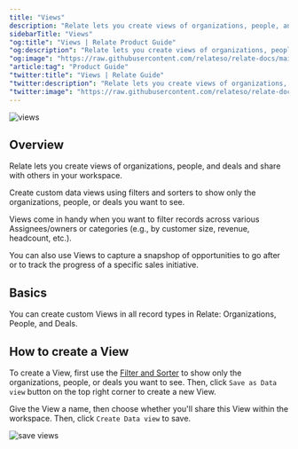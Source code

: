 ```yaml
---
title: "Views"
description: "Relate lets you create views of organizations, people, and deals and share with others in your workspace."
sidebarTitle: "Views"
"og:title": "Views | Relate Product Guide"
"og:description": "Relate lets you create views of organizations, people, and deals and share with others in your workspace."
"og:image": "https://raw.githubusercontent.com/relateso/relate-docs/main/docs/images/features/views.png"
"article:tag": "Product Guide"
"twitter:title": "Views | Relate Guide"
"twitter:description": "Relate lets you create views of organizations, people, and deals and share with others in your workspace."
"twitter:image": "https://raw.githubusercontent.com/relateso/relate-docs/main/docs/images/features/views.png"
---
```


![views](/images/features/views.png)

## Overview
Relate lets you create views of organizations, people, and deals and share with others in your workspace.

Create custom data views using filters and sorters to show only the organizations, people, or deals you want to see.

Views come in handy when you want to filter records across various Assignees/owners or categories (e.g., by customer size, revenue, headcount, etc.).

You can also use Views to capture a snapshop of opportunities to go after or to track the progress of a specific sales initiative.

## Basics

You can create custom Views in all record types in Relate: Organizations, People, and Deals.

## How to create a View
To create a View, first use the [Filter and Sorter](/features/filter-sorter) to show only the organizations, people, or deals you want to see. Then, click `Save as Data view` button on the top right corner to create a new View.

Give the View a name, then choose whether you'll share this View within the workspace. Then, click `Create Data view` to save.

![save views](/images/features/save-views.png)
